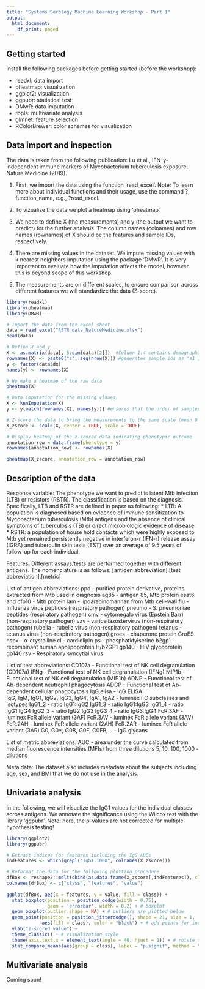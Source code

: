 ```yaml
---
title: "Systems Serology Machine Learning Workshop - Part 1"
output:
  html_document:
    df_print: paged
---
```


## Getting started

Install the following packages before getting started (before the workshop):

* readxl: data import
* pheatmap: visualization
* ggplot2: visualization
* ggpubr: statistical test
* DMwR: data imputation
* ropls: multivariate analysis
* glmnet: feature selection
* RColorBrewer: color schemes for visualization

## Data import and inspection

The data is taken from the following publication: Lu et al., IFN-γ-independent immune markers of Mycobacterium tuberculosis exposure, Nature Medicine (2019).

1) First, we import the data using the function 'read_excel'. 
Note: To learn more about individual functions and their usage, use the command ?function_name, e.g., ?read_excel.

2) To vizualize the data we plot a heatmap using 'pheatmap'. 

3) We need to define X (the measurements) and y (the output we want to predict) for the further analysis.
The column names (colnames) and row names (rownames) of X should be the features and sample IDs, respectively. 

4) There are missing values in the dataset. We impute missing values with k nearest neighbors imputation using the package 'DMwR'. It is very important to evaluate how the imputation affects the model, however, this is beyond scope of this workshop.

5) The measurements are on different scales, to ensure comparison across different features we will standardize the data (Z-score).


```r
library(readxl)
library(pheatmap)
library(DMwR)

# Import the data from the excel sheet
data = read_excel("RSTR_data_NatureMedicine.xlsx")
head(data)

# Define X and y
X <- as.matrix(data[, 5:dim(data)[2]])  #Column 1:4 contains demographics and outcome 
rownames(X) <- paste0("s", seq(nrow(X))) #generates sample ids as 's1', 's2', 's3', ...
y <- factor(data$dx)
names(y) <- rownames(X)

# We make a heatmap of the raw data 
pheatmap(X)

# Data imputation for the missing vlaues. 
X <- knnImputation(X)
y <- y[match(rownames(X), names(y))] #ensures that the order of samples in Y is same as in X

# Z-score the data to bring the measurements to the same scale (mean 0 and standard deviation 1 across samples)
X_zscore <- scale(X, center = TRUE, scale = TRUE)

# Display heatmap of the z-scored data indicating phenotypic outcome
annotation_row = data.frame(phenotype = y)
rownames(annotation_row) <- rownames(X)

pheatmap(X_zscore, annotation_row = annotation_row)
```

## Description of the data

Response variable:
The phenotype we want to predict is latent Mtb infection (LTB) or resistors (RSTR). The classification is based on the diagnosis. 
Specifically, LTB and RSTR are defined in paper as following:
* LTB: A population is diagnosed based on evidence of immune sensitization to Mycobacterium tuberculosis (Mtb) antigens and the absence of clinical symptoms of tuberculosis (TB) or direct microbiologic evidence of disease.
* RSTR: a population of house hold contacts which were highly exposed to Mtb yet remained persistently negative in interferon-r (IFN-r) release assay (IGRA) and tuberculin skin tests (TST) over an average of 9.5 years of follow-up for each individual.

Features:
Different assays/tests are performed together with different antigens. The nomenclature is as follows: 
[antigen abbreviation].[test abbreviation].[metric]

List of antigen abbreviations:
ppd - purified protein derivative, proteins extracted from Mtb used in diagnosis
ag85 - antigen 85, Mtb protein
esat6 and cfp10 - Mtb protein
lam - lipoarabinomannan from Mtb cell-wall
flu - Influenza virus peptides (respiratory pathogen)
pneumo - S. pneumoniae peptides (respiratory pathogen)
cmv - cytomegalo virus (Epstein Barr)  (non-respiratory pathogen)
vzv - varicellazostervirus (non-respiratory pathogen)
rubella - rubella virus (non-respiratory pathogen)
tetanus - tetanus virus (non-respiratory pathogen)
groes - chaperone protein GroES
hspx - α-crystalline
cl - cardiolipin
ps - phosphatidylserine
b2gp1 - recombinant human apolipoprotein H/b2GP1
gp140 - HIV glycoprotein gp140
rsv - Respiratory syncytial virus

List of test abbreviations:
CD107a - Functional test of NK cell degranulation (CD107a)
IFNg - Functional test of NK cell degranulation (IFNg)
MIP1b - Functional test of NK cell degranulation (MIP1b)
ADNP - Functional test of Ab-dependent neutrophil phagocytosis 
ADCP - Functional test of Ab-dependent cellular phagocytosis
IgG.elisa - IgG ELISA	
IgG, IgM, IgG1, IgG2, IgG3, IgG4, IgA1, IgA2 - luminex FC subclasses and isotypes 
IgG1_2 -  ratio IgG1:IgG2 
IgG1_3 -  ratio IgG1:IgG3 
IgG1_4 -  ratio IgG1:IgG4 
IgG2_3 -  ratio IgG2:IgG3 
IgG3_4 -  ratio IgG3:IgG4 
FcR.3AF - luminex FcR allele variant (3AF)
FcR.3AV - luminex FcR allele variant (3AV)
FcR.2AH - luminex FcR allele variant (2AH)
FcR.2AR - luminex FcR allele variant (3AR)
G0, G0*, G0B, G0F, G0FB,... - IgG glycans

List of metric abbreviations:
AUC - area under the curve calculated from median fluorescence intensities (MFIs) from three dilutions
5, 10, 100, 1000 - dilutions

Meta data:
The dataset also includes metadata about the subjects including age, sex, and BMI that we do not use in the analysis.

## Univariate analysis

In the following, we will visualize the IgG1 values for the individual classes across antigens. We annotate the significance using the Wilcox test with the library 'ggpubr'. Note: here, the p-values are not corrected for multiple hypothesis testing!

```r
library(ggplot2)
library(ggpubr)

# Extract indices for features including the IgG AUCs
indFeatures <- which(grepl("IgG1.1000", colnames(X_zscore))) 

# Reformat the data for the following plotting procedure
dfBox <- reshape2::melt(cbind(as.data.frame(X_zscore[,indFeatures]), class = y), id.var = "class")
colnames(dfBox) <- c("class", "features", "value")
  
ggplot(dfBox, aes(x = features, y = value, fill = class)) + 
  stat_boxplot(position = position_dodge(width = 0.75), 
               geom = 'errorbar', width = 0.2) + # boxplot 
  geom_boxplot(outlier.shape = NA) + # outliers are plotted below
  geom_point(position = position_jitterdodge(), shape = 21, size = 1, 
             aes(fill = class), color = "black") + # add points for individual measurements
  ylab("z-scored value") + 
  theme_classic() + # visualization style
  theme(axis.text.x = element_text(angle = 40, hjust = 1)) + # rotate x-labels 
  stat_compare_means(aes(group = class), label = "p.signif", method = "wilcox.test") # comparison of groups using Wilcox test
```

## Multivariate analysis

Coming soon!


